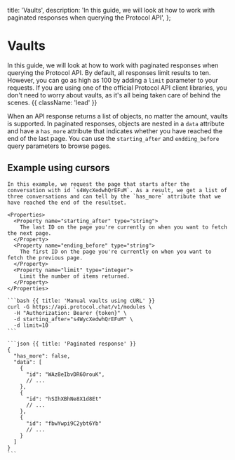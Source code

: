   title: 'Vaults',
  description:
    'In this guide, we will look at how to work with paginated responses when querying the Protocol API',
};

# Vaults

In this guide, we will look at how to work with paginated responses when querying the Protocol API. By
default, all responses limit results to ten. However, you can go as high as 100 by adding a `limit` parameter
to your requests. If you are using one of the official Protocol API client libraries, you don't need to worry
about vaults, as it's all being taken care of behind the scenes. {{ className: 'lead' }}

When an API response returns a list of objects, no matter the amount, vaults is supported. In paginated
responses, objects are nested in a `data` attribute and have a `has_more` attribute that indicates whether you
have reached the end of the last page. You can use the `starting_after` and `endding_before` query parameters
to browse pages.

## Example using cursors

<Row>
  <Col>

    In this example, we request the page that starts after the conversation with id `s4WycXedwhQrEFuM`. As a result, we get a list of three conversations and can tell by the `has_more` attribute that we have reached the end of the resultset.

    <Properties>
      <Property name="starting_after" type="string">
        The last ID on the page you're currently on when you want to fetch the next page.
      </Property>
      <Property name="ending_before" type="string">
        The first ID on the page you're currently on when you want to fetch the previous page.
      </Property>
      <Property name="limit" type="integer">
        Limit the number of items returned.
      </Property>
    </Properties>

  </Col>
  <Col>

    ```bash {{ title: 'Manual vaults using cURL' }}
    curl -G https://api.protocol.chat/v1/modules \
      -H "Authorization: Bearer {token}" \
      -d starting_after="s4WycXedwhQrEFuM" \
      -d limit=10
    ```

    ```json {{ title: 'Paginated response' }}
    {
      "has_more": false,
      "data": [
        {
          "id": "WAz8eIbvDR60rouK",
          // ...
        },
        {
          "id": "hSIhXBhNe8X1d8Et"
          // ...
        },
        {
          "id": "fbwYwpi9C2ybt6Yb"
          // ...
        }
      ]
    }
    ```

  </Col>
</Row>
